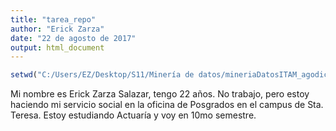 ```yaml
---
title: "tarea_repo"
author: "Erick Zarza"
date: "22 de agosto de 2017"
output: html_document
---
```


```r
setwd("C:/Users/EZ/Desktop/S11/Minería de datos/mineriaDatosITAM_agodic17/alumnos/erick_zarza_salazar_139380") 
```

Mi nombre es Erick Zarza Salazar, tengo 22 años. No trabajo, pero estoy haciendo mi servicio social en la oficina de Posgrados en el campus de Sta. Teresa. Estoy estudiando Actuaría y voy en 10mo semestre.